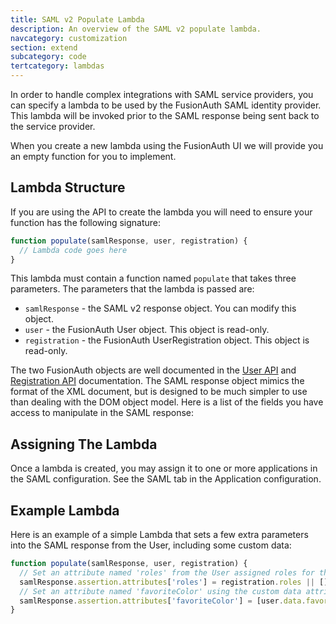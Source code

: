 ```yaml
---
title: SAML v2 Populate Lambda
description: An overview of the SAML v2 populate lambda.
navcategory: customization
section: extend
subcategory: code
tertcategory: lambdas
---
```


In order to handle complex integrations with SAML service providers, you can specify a lambda to be used by the FusionAuth SAML identity provider. This lambda will be invoked prior to the SAML response being sent back to the service provider.

When you create a new lambda using the FusionAuth UI we will provide you an empty function for you to implement.

## Lambda Structure

If you are using the API to create the lambda you will need to ensure your function has the following signature:

```javascript
function populate(samlResponse, user, registration) {
  // Lambda code goes here
}
```

This lambda must contain a function named `populate` that takes three parameters. The parameters that the lambda is passed are:

* `samlResponse` - the SAML v2 response object. You can modify this object.
* `user` - the FusionAuth User object. This object is read-only.
* `registration` - the FusionAuth UserRegistration object. This object is read-only.

The two FusionAuth objects are well documented in the [User API](/docs/apis/users) and [Registration API](/docs/apis/registrations) documentation. The SAML response object mimics the format of the XML document, but is designed to be much simpler to use than dealing with the DOM object model. Here is a list of the fields you have access to manipulate in the SAML response:

<SamlResponseFields />

## Assigning The Lambda

Once a lambda is created, you may assign it to one or more applications in the SAML configuration. See the SAML tab in the Application configuration.

## Example Lambda

Here is an example of a simple Lambda that sets a few extra parameters into the SAML response from the User, including some custom data:

```javascript
function populate(samlResponse, user, registration) {
  // Set an attribute named 'roles' from the User assigned roles for this registration
  samlResponse.assertion.attributes['roles'] = registration.roles || [];
  // Set an attribute named 'favoriteColor' using the custom data attribute named 'favoriteColor'
  samlResponse.assertion.attributes['favoriteColor'] = [user.data.favoriteColor];
}
```
